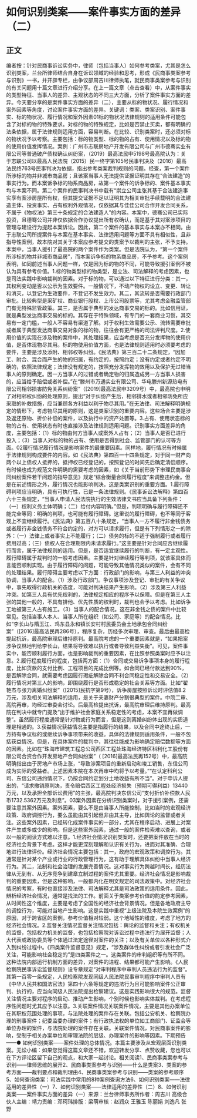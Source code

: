 # 如何识别类案——案件事实方面的差异（二）
## 正文
编者按：针对民商事诉讼实务中，律师（包括当事人）如何参考类案，尤其是怎么识别类案，兰台所律师结合自身在诉讼领域的经验和思考，形成《民商事类案参考与识别》一书，并开辟专栏，由争议部周吉川律师执笔，就民商事类案参考与识别的有关问题用十篇文章进行介绍分享。在上一篇文章（点击查看）中，从案件事实的类型特征、当事人的差异、主观状态的不同三大方面，分析了案件事实方面的差异。今天要分享的是案件事实方面的差异（二），主要从标的物状况、履行情况和案外因素等角度，讨论案件事实方面的差异。关键词：类案、类案识别、案件事实、标的物状况、履行情况和案外因素01标的物状况法律规则的适用条件可能包含了对标的物的特殊要求。对标的物的特殊规定，比如是否禁止买卖，都有明确的法条依据，属于法律规则适用方面，容易判断。在比较、识别类案时，还必须对标的物状况予以考察。主要包括：标的物类型、标的物的占有、使用情况以及标的物的使用价值发挥情况。案例：广州市志联房地产开发有限公司与广州市德骞实业有限公司等普通破产债权确认纠纷案，（2019）最高法民申5198号最高院认为：关于志联公司以最高人民法院（2015）民一终字第105号民事判决及（2016）最高法民终763号民事判决为依据，指出参考类案裁判规则的问题。经查，第一个案件所涉标的物并非城市商品房；且该案当事人无法提供证据证明其存在“合法建造”的事实行为。而本案诉争标的物系商品房，故第一个案件的诉争标的、案件基本事实均与本案不同。第二个案件的民事判决书中载有“崇立公司主张其基于合法建造事实享有案涉房屋所有权，但其提交证据不足以证明其为相关审批手续载明的合法建造主体、投资事实、占有权利外观情况，仅依据其与佳佳公司合作开发合同关系，不属于《物权法》第三十条规定的合法建造人”的内容。本案中，德骞公司已实际投资，且德骞公司并非仅依据合作协议提出所有权确认，而是基于其对案涉项目的管理与建设行为提起本案诉讼。因此，第二个案件的基本事实与本案亦不相同。由于志联公司所提案件与本案在基本事实、法律适用问题等方面不具有相似性，且非指导性案例，故本院对其关于本案应参考提交的类案予以裁判的主张，不予支持。本案中，当事人援引了最高院的两个案件作为类案。但是法院认为，“第一个案件所涉标的物并非城市商品房”，而本案诉争标的物系商品房，不予参考。这个案例表明，如同前述当事人问题一样，仅是因为标的物的不同，可能导致援引案例不被认为具有参考价值。1.标的物类型标的物类型，是立法、司法解释的考虑因素，也是司法实践中影响裁判的因素。对于标的物，可以通过以下特征进行分类：其一，其权利变动是否以公示为生效要件。一般情况下，不动产物权的设立、变更、转让和消灭，以登记为生效要件，不登记不发生效力。其二，其流转是否需要行政部门审批。比较典型是采矿权、商业银行股权、上市公司股票等，尤其考虑金融监管部门有无特殊监管政策。其三，是否属于典型的发达商事交易的标的。比如信用证，就是典型发达商事交易的标的。其存在于特殊领域，有专门的一套商业习惯，其交易有一定门槛，一般人不容易有渠道了解。对于权利生效需要公示、流转需要审批或者属于典型发达商事交易对象的标的物，往往会有更严格的司法评判尺度。2.使用价值的实现在涉及物的案件中，其处理结果，应当考虑是否充分发挥物的使用价值，是否体现物尽其用。标的物使用价值方面，也是法律规则适用时必须要考虑的要件，主要是涉及添附、相邻权等纠纷。《民法典》第三百二十二条规定，“因加工、附合、混合而产生的物的归属，有约定的，按照约定；没有约定或者约定不明确的，依照法律规定；法律没有规定的，按照充分发挥物的效用以及保护无过错当事人的原则确定。因一方当事人的过错或者确定物的归属造成另一方当事人损害的，应当给予赔偿或者补偿。”在“滕州市万通实业有限公司、华电滕州新源热电有限公司相邻损害防免关系纠纷案”（[2019]最高法民申3209号）中，最高院也申明了对相邻权纠纷的处理原则，提出“对于纠纷产生后，相邻排水或者相邻防免所应采取的补救措施，应当兼顾各方利益以利于物尽其用。”在无法律、司法解释明确规定的情形下，考虑物尽其用的原则，这是类案识别的重要内容。这些场合主要是涉及返还原物、折价补偿的案件，以及执行中的资产处置等。3.占有、使用状态标的物的占有、使用状态有时也直接涉及法律规则适用问题。识别事实方面差异的角度，主要包括：（1）标的物由何方当事人或案外人占有；（2）当事人是否已进行投入；（3）当事人对标的物的占有、使用是否得到社会、监管部门的认可等方面。02履行情况履行情况是影响案件的最重要因素。同样地，履行情况有时候属于法律规则构成要件的内容。如《民法典》第四百一十四条规定，对于同一财产向两个以上债权人抵押的，抵押权已经登记的，按照登记的时间先后确定清偿顺序。有时候也成为规范文件明确的需要考虑的因素，如《关于当前形势下审理民商事合同纠纷案件若干问题的指导意见》规定“综合衡量合同履行程度”来调整违约金。但是在前述情形之外，履行情况也能影响判决。这是类案识别的重要方面。1.履行障碍判项应当明确，具有可执行性，已是一条法律规则。《民事诉讼法解释》第四百六十三条规定，“当事人申请人民法院执行的生效法律文书应当具备下列条件：（一）权利义务主体明确；（二）给付内容明确。”但是，判项明确与履行障碍还不能完全等同：明确的判项，也可能有履行障碍。这里说的履行障碍，也不等同于客观上不宜继续履行。《民法典》第五百八十条规定，“当事人一方不履行非金钱债务或者履行非金钱债务不符合约定的，对方可以请求履行，但是有下列情形之一的除外：（一）法律上或者事实上不能履行；（二）债务的标的不适于强制履行或者履行费用过高；（三）债权人在合理期限内未请求履行。”这主要是针对合同应否继续履行而言，属于法律规则的适用。但是，是否适宜继续履行的判断，有一定主观性。履行障碍属于裁判时的一般考虑因素。主要是针对继续履行等判项，就该案具体而言能否顺利实现。由于履行障碍的问题，可能导致其他情况类似的案件，会有不同的处理结果。履行障碍主要考虑以下方面：行政部门的影响，与第三人利益的冲突协调，当事人的配合。（1）涉及行政部门。争议事项涉及登记、审批的有关争议中，事先取得行政机关的态度，可能对判决结果产生影响。（2）涉及第三人利益冲突。如第三人具有优先权利的，法律规定相应的程序予以保障。但是在第三人主张的其他一般的，不具有排他、优先性质的权利时，裁判也会予以考虑。比如诉争工地被第三人占有施工。（3）当事人的配合情况。这在非金钱之债的案件中比较常见。包括当事人本人、当事人所在组织（如公司、家庭等）的配合情况。比如“李长山与隋玉江、鸡东县永和镇长安村村民委员会土地承包合同纠纷案”（[2016]最高法民再286号），程序复杂，历经多次审理、审查。最后由最高检提起抗诉，最高院审理后维持原判。最高院考虑的一个重要因素就是，“如果把案涉争议林地判给李长山，结果将导致难以执行或者导致利益失衡”。可见，案件事实中，能否顺利履行方面，也是影响裁判的重要因素，在比照参照类案时应予以注意。2.履行程度履行的程度，包括两方面：（1）合同或交易诉争事项本身的履行程度，比如货款的支付比例、工程项目的完成比例等。如合同已经付款达到90%，是否解除合同，就需要考虑因履行瑕疵解除合同不利合同稳定性和交易安全。（2）履行情况对第三人的影响，即围绕履行是否形成稳定的社会关系等方面。比如“翟艳杰与张力离婚纠纷案”（[2015]民抗字第9号），诉争房屋按照诉讼时评估值8.2万元，涉及相关司法解释的适用，是关于夫妻财产分割很典型的案件。中院二审、高院再审，均经过审委会讨论。后最高检提出抗诉，最高院审理后维持原判。最高院在判决中就专门提及“出于维护社会家庭关系稳定性的考虑，本案不宜再做调整”。虽然履行程度通常是针对物或行为而言，但是这则离婚纠纷体出现的实质道理是相通的。3.获益情况获益情况主要是指履行的结果，以及合同中途终止后，一方持有争议标的或继续诉争事项带来的收益。具体的法律规则适用条件，一般不包括获益情况。但是，在具体案件的裁判中，其往往能成为影响确定赔偿数额等方面的因素。比如在“珠海市建筑工程总公司西区工程处珠海经济特区科利化工股份有限公司合资合作开发房地产合同纠纷案”（ [2016]最高法民再152号）中，最高院明确指出由于房地产市场上涨，“导致涉案项目的重新启动和竣工销售，东信公司成为实际的受益者。上述因素本院在本次再审中均将予以考量。”“在认定科利公司、东信公司违约情况下，仍按合同约定划分土地收益有所不当”。对于申诉人提出的，“请求撤销原判决，责令赔偿西区工程处经济损失（预期可得利益）13440万元，以及承担全部诉讼费用”的主张，最高院判决东信公司“支付折价补偿款人民币1732.5362万元及利息”。03案外因素在分析识别类案时，对于援引案例，还需要注意其案外因素。案外因素，要么不是由当事人所能控制，比如当时的宏观经济政策、政府调控行为，要么虽能由其引起但非由其主导，比如舆论的监督或者关注。这些案外因素，已经转化成案件事实的一部分，尤其在程序启动、进展上对案件产生或多或少的影响。但是这些案外因素，通过一般的案件检索难以查询，或者以一般的阅读方式难以注意。1.经济社会情况识别类案时，还要把案件放在当时的经济社会背景下考虑。这样才能更深刻理解和认识有关行为，进而对其准确、合理地进行法律评价。经济社会情况主要包括：其一，政府的宏观政策和调控行为。其通常是针对某个产业或行业的行政管理行为，这有助于理解具体纠纷中当事人经济行为。其二，法制和社会治理的发展完善情况。这对事实行为跨越时间长，经历法律从无到有、从无序竞争到建章立制过程的案件尤其重要。经济社会情况是影响裁判的重要因素，但是这种影响，一般都内化在明文规定的司法政策中。对经济社会情况的考察，有时也直接涉及法律、司法解释尤其是司法政策的适用条件。因此，辨析经济社会情况，通常是找法的工作。前面关于类案参考价值的酌定参考因素，从时间性这个维度，主要是考虑了全国性的经济社会背景情况。但是各地政府主导的调控行为，可能对当地产生影响。这是实践中重视“上级法院及本院生效案例”的原因，对于跨省区的案例，参考价值相对较弱。这个地域性的维度，考虑了地方的经济社会情况。2.监督关注情况监督关注情况包括：舆论的监督和关注；有权机关的监督，包括权力机关的监督，也包括检察院对诉讼过程中违法行为展开监督；人大代表或政协委员等个体通过法定途径对案件的关注；以及有关单位以各种形式介入到纠纷过程中。《四类案件监督意见》规定，“涉及群体性纠纷或者引发社会广泛关注，可能影响社会稳定的”是四类案件之一。这类案件的审判组织等有所不同。这种法院内部运行机制方面的差异，对案件的进程、结果都可能产生影响。《人民检察院民事诉讼监督规则》设专章规定“对审判程序中审判人员违法行为的监督”。其第一百零一条规定，人民检察院发现同级人民法院民事审判程序中审判人员有《中华人民共和国法官法》第四十六条等规定的违法行为且可能影响案件公正审判、执行的，应当向同级人民法院提出检察建议。这是实践影响很大的规范。监督关注情况主要对程序的启动、推动产生影响，个别时候也影响实体裁判。在考虑程序性问题时尤其应予以注意。3.关联案件情况关联案件情况，主要是其他办案单位在其职权范围处理的事项，与法院处理的案件存在关联。包括公安机关、检察院办理的刑事案件；纪委监委办理的案件；有行政执法权的单位如工商部门、证监会等单位办理的案件，与法院处理的案件存在关联。关联案件情况，对民商事案件的影响，受制于相关办案单位和审理法院的层级、办理案件的影响等因素。下期预告——● 如何识别类案——案件处理的总体情况。本篇主要涉及从宏观层面识别类案。无讼小编：如果您觉得这篇文章还不错，欢迎转发分享、点赞收藏，您也可以在下方评论区留下自己的观点，和大家一起讨论。相关阅读1、民商事类案参考与识别——律师思维的展开2、民商事类案参考与识别——什么是类案3、类案的参考方面——裁判要点和裁判理由4、民商事类案参考与识别——类案的参考顺序5、如何查询类案：司法实践中常用的8种案例查询方法6、如何识别类案——法律适用的差异性（一）7、如何识别类案——法律适用的差异性（二）8、如何识别类案——案件事实方面的差异（一）来源：兰台律师事务所作者：周吉川 高级合伙人主编：靖力责编：邓珂玮排版：梁萌审核：赵润众 王雅玉 陈丽娟 刘逸凡 张野